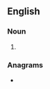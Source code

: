 ==English==

===Noun===
{{en-noun}}

# {{alternative spelling of|en|smarty}}

===Anagrams===
* {{anagrams|en|a=aeimrst|AIRMETs|Artemis|Maestri|Reitsma|Ritsema|Ter Sami|imarets|maestri|maister|maistre|mariets|masrite|mirates|misrate}}